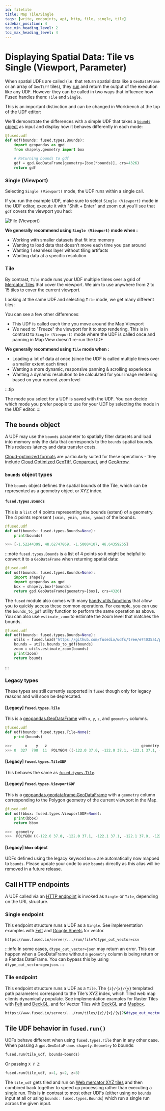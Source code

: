 ```yaml
---
id: filetile
title: Map Tile/Single
tags: [write, endpoints, api, http, file, single, tile]
sidebar_position: 4
toc_min_heading_level: 2
toc_max_heading_level: 4
---
```


# Displaying Spatial Data: Tile vs Single (Viewport, Parameter)

When spatial UDFs are called (i.e. that return spatial data like a `GeoDataFrame` or an array of `GeoTiff` tiles), they [run](/core-concepts/run-udfs/) and return the output of the execution like any UDF. However they can be called in two ways that influence how Fused handles them: `Tile` and `Single`.

This is an important distinction and can be changed in Workbench at the top of the UDF editor:

<ReactPlayer playsinline={true} className="video__player" playing={false} muted={true} controls height="100%" url="https://fused-magic.s3.us-west-2.amazonaws.com/workbench-walkthrough-videos/docs_rewrite/File_Tile_Viewport2.mp4" width="100%" />

We'll demonstrate the differences with a simple UDF that takes a [`bounds` object](/core-concepts/filetile/#the-bounds-object) as input and display how it behaves differently in each mode:

```python showLineNumbers
@fused.udf
def udf(bounds: fused.types.Bounds):
    import geopandas as gpd
    from shapely.geometry import box
    
    # Returning bounds to gdf
    gdf = gpd.GeoDataFrame(geometry=[box(*bounds)], crs=4326)
    return gdf
```

### Single (Viewport)

Selecting `Single (Viewport)` mode, the UDF runs within a single call.

If you run the example UDF, make sure to select `Single (Viewport)` mode in the UDF editor, execute it with "Shift + Enter" and zoom out you'll see that `gdf` covers the viewport you had:

![File (Viewport)](/img/core-concepts/file_tile/File_bounds_udf.png)

**We generally recommend using `Single (Viewport)` mode when :**
- Working with smaller datasets that fit into memory
- Wanting to load data that doesn’t move each time you pan around
- Wanting 1 seamless layer without tiling artifacts
- Wanting data at a specific resolution

### Tile

By contrast, `Tile` mode runs your UDF multiple times over a grid of [Mercator Tiles](https://en.wikipedia.org/wiki/Tiled_web_map) that cover the viewport. We aim to use anywhere from 2 to 15 tiles to cover the current viewport. 

Looking at the same UDF and selecting `Tile` mode, we get many different tiles:

<ReactPlayer playsinline={true} className="video__player" playing={false} muted={true} controls height="100%" url="https://fused-magic.s3.us-west-2.amazonaws.com/workbench-walkthrough-videos/docs_rewrite/Tile_bounds_udf.mp4" width="100%" />

You can see a few other differences:
- This UDF is called each time you move around the Map Viewport
- We need to "Freeze" the viewport for it to stop rendering. This is in contrast to `Single (Viewport)` mode where the UDF is called once and panning in Map View doesn't re-run the UDF

**We generally recommend using `Tile` mode when :**
- Loading a lot of data at once (since the UDF is called multiple times over a smaller extent each time)
- Wanting a more dynamic, responsive panning & scrolling experience
- Wanting a dynamic resolution to be calculated for your image rendering based on your current zoom level

:::tip

The mode you select for a UDF is saved with the UDF. You can decide which mode you prefer people to use for your UDF by selecting the mode in the UDF editor.
:::

## The `bounds` object

A UDF may use the `bounds` parameter to spatially filter datasets and load into memory only the data that corresponds to the `bounds` spatial bounds. This reduces latency and data transfer costs.

[Cloud-optimized formats](/core-concepts/data-ingestion/file-formats/) are particularly suited for these operations - they include [Cloud Optimized GeoTiff](https://www.cogeo.org/), [Geoparquet](https://geoparquet.org/), and [GeoArrow](https://geoarrow.org/format.html).

### `bounds` object types

The `bounds` object defines the spatial bounds of the Tile, which can be represented as a geometry object or XYZ index.

#### `fused.types.Bounds`

This is a `list` of 4 points representing the bounds (extent) of a geometry. The 4 points represent `[xmin, ymin, xmax, ymax]` of the bounds.

```python showLineNumbers
@fused.udf
def udf(bounds: fused.types.Bounds=None):
    print(bounds)

>>> [-1.52244399, 48.62747869, -1.50004107, 48.64359255]
```

:::note
`fused.types.Bounds` is a list of 4 points so it might be helpful to convert it to a `GeoDataFrame` when returning spatial data:

```python showLineNumbers
@fused.udf
def udf(bounds: fused.types.Bounds=None):
    import shapely
    import geopandas as gpd
    box = shapely.box(*bounds)
    return gpd.GeoDataFrame(geometry=[box], crs=4326)
```

The `fused` module also comes with many [handy utils functions](https://github.com/fusedio/udfs/blob/e74035a1/public/common/utils.py#L1891) that allow you to quickly access these common operations. For example, you can use the `bounds_to_gdf` utility function to perform the same operation as above. You can also use `estimate_zoom` to estimate the zoom level that matches the bounds.

```python showLineNumbers
@fused.udf
def udf(bounds: fused.types.Bounds=None):
    utils = fused.load("https://github.com/fusedio/udfs/tree/e74035a1/public/common/").utils
    bounds = utils.bounds_to_gdf(bounds)
    zoom = utils.estimate_zoom(bounds)
    print(zoom)
    return bounds
```


:::

### Legacy types

These types are still currently supported in `fused` though only for legacy reasons and will soon be deprecated.

#### [Legacy] `fused.types.Tile`

This is a [geopandas.GeoDataFrame](https://geopandas.org/en/stable/docs/reference/api/geopandas.GeoDataFrame.html) with `x`, `y`, `z`, and `geometry` columns.

```python showLineNumbers
@fused.udf
def udf(bounds: fused.types.Tile=None):
    print(bounds)

>>>      x    y   z                                           geometry
>>> 0  327  790  11  POLYGON ((-122.0 37.0, -122.0 37.1, -122.1 37.1, -122.1 37.0, -122.0 37.0))
```

#### [Legacy] `fused.types.TileGDF`

This behaves the same as [`fused.types.Tile`](/core-concepts/filetile/#legacy-fusedtypestile).

#### [Legacy] `fused.types.ViewportGDF`

This is a [geopandas.geodataframe.GeoDataFrame](https://geopandas.org/en/stable/docs/reference/api/geopandas.GeoDataFrame.html) with a `geometry` column corresponding to the Polygon geometry of the current viewport in the Map.
```python showLineNumbers
@fused.udf
def udf(bbox: fused.types.ViewportGDF=None):
    print(bbox)
    return bbox

>>>  geometry
>>>  POLYGON ((-122.0 37.0, -122.0 37.1, -122.1 37.1, -122.1 37.0, -122.0 37.0))
```

#### [Legacy] `bbox` object

UDFs defined using the legacy keyword `bbox` are automatically now mapped to `bounds`. Please update your code to use `bounds` directly as this alias will be removed in a future release.

## Call HTTP endpoints

A UDF called via an [HTTP endpoint](/core-concepts/run-udfs/run-small-udfs/#http-requests) is invoked as `Single` or `Tile`, depending on the URL structure.

### Single endpoint

This endpoint structure runs a UDF as a `Single`. See implementation examples with [Felt](/tutorials/others/out/felt/#vector) and [Google Sheets](/tutorials/others/out/googlesheets/#2-create-a-url-for-the-udf) for vector.

```bash
https://www.fused.io/server/.../run/file?dtype_out_vector=csv
```

:::info
   In some cases, `dtype_out_vector=json` may return an error. This can happen when a GeoDataFrame without a `geometry` column is being return or a Pandas DataFrame. You can bypass this by using `dtype_out_vector=geojson`.
:::

### Tile endpoint

This endpoint structure runs a UDF as a `Tile`. The `{z}/{x}/{y}` templated path parameters correspond to the Tile's XYZ index, which Tiled web map clients dynamically populate. See implementation examples for Raster Tiles with [Felt](/tutorials/others/out/felt/#raster-tiles) and [DeckGL](/tutorials/others/out/deckgl/#raster-tile-layers), and for Vector Tiles with [DeckGL](/tutorials/others/out/deckgl/#vector-tile-layers) and [Mapbox](/tutorials/others/out/mapbox/#a-vector-tile-layers).

```bash
https://www.fused.io/server/.../run/tiles/{z}/{x}/{y}?&dtype_out_vector=csv
```

## Tile UDF behavior in `fused.run()`

UDFs behave different when using `fused.types.Tile` than in any other case. When passing a `gpd.GeoDataFrame`. `shapely.Geometry` to bounds:

```python showLineNumbers
fused.run(tile_udf, bounds=bounds)
```

Or passing `X Y Z`:

```python showLineNumbers
fused.run(tile_udf, x=1, y=2, z=3)
```

The `tile_udf` gets tiled and run on [Web mercator XYZ tiles](https://en.wikipedia.org/wiki/Tiled_web_map) and then combined back together to speed up processing rather than executing a single run. This is in contrast to most other UDFs (either using no `bounds` input at all or using `bounds: fused.types.Bounds`) which run a single run across the given input.
